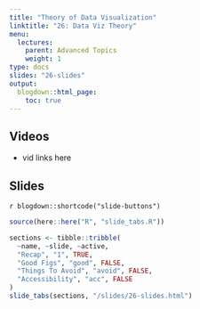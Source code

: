 ```yaml
---
title: "Theory of Data Visualization"
linktitle: "26: Data Viz Theory"
menu:
  lectures:
    parent: Advanced Topics
    weight: 1
type: docs
slides: "26-slides"
output:
  blogdown::html_page:
    toc: true
---
```


## Videos

- vid links here

## Slides

`r blogdown::shortcode("slide-buttons")`

```r

source(here::here("R", "slide_tabs.R"))

sections <- tibble::tribble(
  ~name, ~slide, ~active,
  "Recap", "1", TRUE,
  "Good Figs", "good", FALSE,
  "Things To Avoid", "avoid", FALSE,
  "Accessibility", "acc", FALSE
)
slide_tabs(sections, "/slides/26-slides.html")
```